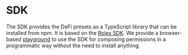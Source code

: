 # SDK

The SDK provides the DeFi presets as a TypeScript library that can be installed from npm.
It is based on the [Roles SDK](https://github.com/gnosis/zodiac-modifier-roles/tree/main/packages/sdk).
We provide a browser-based [playground](/sdk-playground) to use the SDK for composing permissions in a programmatic way without the need to install anything.
